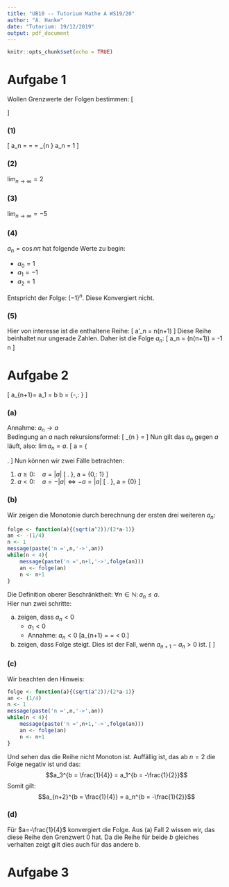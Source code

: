 ```yaml
---
title: "UB10 -- Tutorium Mathe A WS19/20"
author: "A. Hanke"
date: "Tutorium: 19/12/2019"
output: pdf_document
---
```


```r
knitr::opts_chunk$set(echo = TRUE)
```

# Aufgabe 1
Wollen Grenzwerte der Folgen bestimmen:
\[\begin{array}{l}{\text { (1) } a_{n}=\frac{n^{2}}{(n+1)(n+2)} ; \quad(2) a_{n}=\frac{n^{2}}{n+1}-\frac{n^{3}}{(n+1)(n+2)} ; \quad(3) a_{n}=n-5-\frac{n^{3}}{n^{2}+5}} \\ {\qquad(4) a_{n}=\cos n \pi ; \quad(5) a_{n}=\cos n(n+1) \pi}\end{array}\]


### (1)
\[
a_n = \frac{n^2}{n^2 + 3n + 2} = \frac{n^2}{n^2(1+\frac{3n}{n^2}+\frac{2}{n^2}} = \frac{1}{1+\frac{3}{n}+\frac{2}{n^2}} \quad \lim_{n \rightarrow \infty} a_n = 1
\]

### (2)
$\lim_{n \rightarrow \infty} = 2$

### (3)
$\lim_{n \rightarrow \infty} = -5$

### (4)
$a_{n}=\cos n \pi$ hat folgende Werte zu begin:

- $a_0 = 1$
- $a_1 = -1$
- $a_2 = 1$

Entspricht der Folge: $(-1)^n$. Diese Konvergiert nicht.

### (5)
Hier von interesse ist die enthaltene Reihe:
\[
a'_n = n(n+1)
\]
Diese Reihe beinhaltet nur ungerade Zahlen.
Daher ist die Folge $a_n$:
\[
a_n = \cos(n(n+1)\pi) = -1 \qquad \forall n
\]

# Aufgabe 2
\[
a_{n+1}=\frac{\left|a_{n}\right|}{2 a_{n}-1}
\qquad a_1 = b \quad b = \left\{-\frac{1}{4},\: \frac{1}{4}\right\}
\]

### (a)
Annahme: $a_n \rightarrow a$  
Bedingung an $a$ nach rekursionsformel:
\[
\lim_{n \rightarrow \infty} \frac{\left|a_{n}\right|}{2 a_{n}-1} =
\frac{\left|a\right|}{2 a-1}
\]
Nun gilt das $a_n$ gegen $a$ läuft, also: $\lim a_n = a$.
\[
a = \frac{|a|}{2a-1} \Leftrightarrow 
\left\{\begin{array}{c}
    2a^2-a = |a|\\
    2a^2-a - |a| = 0\\
\end{array}\right.
\]
Nun können wir zwei Fälle betrachten:

1) $a \geq 0:\quad a = |a|$
   \[
   \left.
   \begin{array}{rl}
       0 &= 2a^2 - 2a\\
         &= a(a-1)\\
   \end{array}
   \right\}\, a = \{0,\: 1\}
   \]
2) $a < 0:\quad a = -|a| \Leftrightarrow -a = |a|$
   \[
   \left.
   \begin{array}{rl}
       0 &= 2a^2 - a - (-a)\\
         &= 2a^2\\
   \end{array}
   \right\}\, a = \{0\}
   \]

### (b)

Wir zeigen die Monotonie durch berechnung der ersten drei weiteren $a_n$:
```r
folge <- function(a){(sqrt(a^2))/(2*a-1)}
an <- -(1/4)
n <- 1
message(paste('n =',n,'->',an))
while(n < 4){
    message(paste('n =',n+1,'->',folge(an)))
    an <- folge(an)
    n <- n+1
}
```
Die Definition oberer Beschränktheit: $\forall n \in \mathbb{N}:\, a_n \leq a$.  
Hier nun zwei schritte:

a) zeigen, dass $a_n < 0$
   - $a_1 <0$
   - Annahme: $a_n < 0$
     \[a_{n+1} = \frac{|a_n|}{2a_n-1} = \frac{\overbrace{-a_n}^{>0} }{\underbrace{2a_n-1}_{<0}} < 0.\]
b) zeigen, dass Folge steigt. Dies ist der Fall, wenn $a_{n+1} - a_n > 0$ ist.
     \[
     \begin{align}
        a_{n+1} - a_n &= \frac{-a_n}{2a_n -1} -a_n\\
        &= \frac{-a_n - 2a_n^2 -a_n}{2a_n-1}\\
        &= \frac{\overbrace{-2a_n^2}^{<0}\,\overbrace{-2a_n}^{>0}}{\underbrace{2a_n-1}_{<0}}\\
        &>0
     \end{align}
     \]

### (c)
Wir beachten den Hinweis:
```r
folge <- function(a){(sqrt(a^2))/(2*a-1)}
an <- (1/4)
n <- 1
message(paste('n =',n,'->',an))
while(n < 4){
    message(paste('n =',n+1,'->',folge(an)))
    an <- folge(an)
    n <- n+1
}
```
Und sehen das die Reihe nicht Monoton ist.
Auffällig ist, das ab $n=2$ die Folge negativ ist und das:
$$a_3^{b = \frac{1}{4}} = a_1^{b = -\frac{1}{2}}$$
Somit gilt: $$a_{n+2}^{b = \frac{1}{4}} = a_n^{b = -\frac{1}{2}}$$


### (d)
Für $a=-\frac{1}{4}$ konvergiert die Folge.
Aus (a) Fall 2 wissen wir, das diese Reihe den Grenzwert 0 hat.
Da die Reihe für beide $b$ gleiches verhalten zeigt gilt dies
auch für das andere b.

# Aufgabe 3

